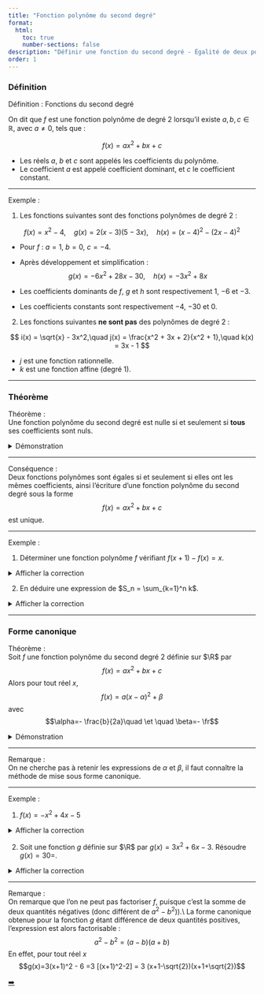 ```yaml
---
title: "Fonction polynôme du second degré"
format:
  html:
    toc: true
    number-sections: false
description: "Définir une fonction du second degré - Égalité de deux polynômes - Forme canonique"
order: 1
---
```




### Définition 

::: {.bloc .def}
<span class="bloc-titre">Définition : Fonctions du second degré</span>  

On dit que $f$ est une fonction polynôme de degré 2 lorsqu'il existe $a, b, c \in \mathbb{R}$, avec $a \ne 0$, tels que :

$$f(x) = ax^2 + bx + c$$

- Les réels $a$, $b$ et $c$ sont appelés les coefficients du polynôme.  
- Le coefficient $a$ est appelé coefficient dominant, et $c$ le coefficient constant.
:::

---

::: {.bloc .ex}
<span class="bloc-titre">Exemple :</span>  

1. Les fonctions suivantes sont des fonctions polynômes de degré 2 :

$$
f(x) = x^2 - 4,\quad
g(x) = 2(x - 3)(5 - 3x),\quad
h(x) = (x - 4)^2 - (2x - 4)^2
$$

- Pour $f$ : $a = 1$, $b = 0$, $c = -4$.  
- Après développement et simplification :  
  $$
  g(x) = -6x^2 + 28x - 30, \quad h(x) = -3x^2 + 8x
  $$

- Les coefficients dominants de $f$, $g$ et $h$ sont respectivement $1$, $-6$ et $-3$.  
- Les coefficients constants sont respectivement $-4$, $-30$ et $0$.

2. Les fonctions suivantes **ne sont pas** des polynômes de degré 2 :

$$
i(x) = \sqrt{x} - 3x^2,\quad
j(x) = \frac{x^2 + 3x + 2}{x^2 + 1},\quad
k(x) = 3x - 1
$$

- $j$ est une fonction rationnelle.  
- $k$ est une fonction affine (degré 1).
:::

---

### Théorème

::: {.bloc .thm}
<span class="bloc-titre">Théorème :</span>  
Une fonction polynôme du second degré est nulle si et seulement si **tous** ses coefficients sont nuls.
:::

<details class="bloc demo"><summary>Démonstration</summary>

Soit $f(x) = ax^2 + bx + c$.

- Si $a = b = c = 0$, alors $f(x) = 0$ pour tout $x$.  
- Si $f(x) = 0$ pour tout $x \in \mathbb{R}$ :  
  - $f(1) = a + b + c = 0$  
  - $f(-1) = a - b + c = 0$  
  - $f(0) = c = 0$  

On en déduit que $a + b = 0$ et $a - b = 0$, donc $a = b = c = 0$.
</details>

---

::: {.bloc .rem}
<span class="bloc-titre"> Conséquence : </span>  
Deux fonctions polynômes sont égales si et seulement si elles ont les mêmes coefficients, ainsi l'écriture d'une fonction polynôme du second degré sous la forme 
$$f(x) =ax^2+bx+c$$
 est unique.
:::

---

::: {.bloc .ex}
<span class="bloc-titre">Exemple :</span>  

1. Déterminer une fonction polynôme $f$ vérifiant $f(x+1) - f(x) = x$.

<details class="bloc cor"><summary>Afficher la correction</summary>

Soit $f(x) = ax^2 + bx + c$, avec $a \ne 0$.

$$
\begin{aligned}
f(x+1) - f(x) &= a(x+1)^2 + b(x+1) + c - (ax^2 + bx + c) \\
&= ax^2 + 2ax + a + bx + b - ax^2 - bx \\
&= 2ax + a + b
\end{aligned}
$$
 
On veut $2ax + a + b = x$, donc :  

- $2a = 1 \quad \Longrightarrow \quad a = \tfrac{1}{2}$  
- $a + b = 0 \quad \Longrightarrow \quad b = -\tfrac{1}{2}$  

Donc  

$$f(x) = \tfrac{1}{2}x^2 - \tfrac{1}{2}x$$
</details>

2. En déduire une expression de $S_n = \sum_{k=1}^n k$.
   
<details class="bloc cor"><summary>Afficher la correction</summary>

Pour tout entier non nul $k$, on a $k = f(k+1) - f(k)$.  

Ainsi :  
\begin{align*}
S_n &= 1 + 2 + 3 + \dots + (n-1) + n \\
&= (f(2)-f(1)) + (f(3)-f(2)) + \dots + (f(n)-f(n-1)) + (f(n+1)-f(n)) \\
&= f(n+1) - f(1) \\
&= \tfrac{1}{2}n^2 + \tfrac{1}{2}n
\end{align*}
</details>
:::

---

### Forme canonique

::: {.bloc .thm}
<span class="bloc-titre">Théorème :</span>  
Soit $f$ une fonction polynôme du second degré 2 définie sur $\R$ par  $$f(x) = ax^2 + bx +c $$
Alors pour tout réel $x$,
$$f(x) = a\left(x -\alpha\right)^2  +\beta $$
avec $$\alpha=- \frac{b}{2a}\quad \et \quad \beta=- \fr$$
:::

<details class="bloc demo"><summary>Démonstration</summary>

$$
\begin{aligned}
f(x) &= ax^2 + bx + c \\
&= a\left(x^2 + \tfrac{b}{a}x\right) + c \\
&= a\left[\left(x + \tfrac{b}{2a}\right)^2 - \tfrac{b^2}{4a^2}\right] + c \\
&= a\left(x + \tfrac{b}{2a}\right)^2 - \tfrac{b^2 - 4ac}{4a}
\end{aligned}
$$
</details>

---

::: {.bloc .rem}
<span class="bloc-titre">Remarque :</span>  
On ne cherche pas à retenir les expressions de $\alpha$ et $\beta$, il faut connaître la méthode de mise sous forme canonique.
:::

---

::: {.bloc .ex}
<span class="bloc-titre">Exemple :</span>  

1. $f(x) = -x^2 + 4x - 5$

<details class="bloc cor"><summary>Afficher la correction</summary>

Pour tout $x \in \R$,  

$$f(x) = -x^2 + 4x - 5 = -\big(x^2 - 4x\big) - 5 = -\big((x-2)^2 - 4\big) - 5 = -(x-2)^2 - 1$$
</details>
   
2.  Soit une fonction $g$ définie sur $\R$ par $g(x) = 3x^2 + 6x - 3$. Résoudre $g(x)=30$=.

<details class="bloc cor"><summary>Afficher la correction</summary>
*On ne sait encore résoudre ce type d'équation, on va alors se ramener à une forme connue $X^2=a$*<br>
Pour tout $x \in \R$,  

$$
g(x) = 3x^2 + 6x - 3 = 3(\underbrace{x^2+2x}_{x^2+2 \times x \times 1 +\dots}) -3  = 3\left((x + 1)^2 - 1 \right) - 3 = 3(x+1)^2 - 6
$$

Ainsi :  
\begin{align*}
g(x)=30 &\Longleftrightarrow 3(x+1)^2 - 6 = 30 \\
&\Longleftrightarrow 3(x+1)^2 = 36 \\
&\Longleftrightarrow (x+1)^2 = 12 \\
&\Longleftrightarrow x+1 = \pm \sqrt{12} \\
&\Longleftrightarrow x = -1 \pm 2\sqrt{3}
\end{align*}

On déduit alors que les solutions de l'équation (c'est-à-dire les antécédents de $30$) sont $-1+2\sqrt{3}$ et $-21-2\sqrt{3}$
</details>
:::

---

::: {.bloc .rem}
<span class="bloc-titre">Remarque :</span>  
On remarque que l'on ne peut pas factoriser $f$, puisque c'est la somme de deux quantités négatives (donc différent de $a^2-b^2)$).\\
La forme canonique obtenue pour la fonction $g$ étant différence de deux quantités positives, l'expression est alors factorisable : $$a^2-b^2=(a-b)(a+b)$$
En effet, pour tout réel $x$
$$g(x)=3(x+1)^2 - 6 =3 [(x+1)^2-2] = 3 (x+1-\sqrt{2})(x+1+\sqrt{2})$$

:::



<div class="nav-pages">
  <a class="next" href="racine.html">➡️</a>
</div>